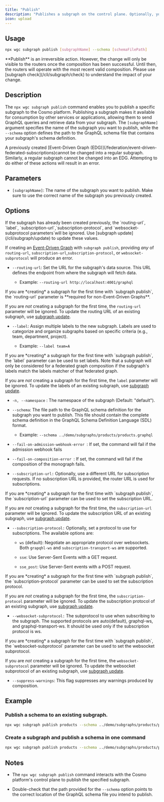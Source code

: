 ---
title: "Publish"
description: "Publishes a subgraph on the control plane. Optionally, you can publish and create a subgraph in one step."
icon: upload
---

## **Usage**

```bash
npx wgc subgraph publish [subgraphName] --schema [schemaFilePath]
```

<Note>
  **Publish** is an irreversible action. However, the change will only be visible to the routers once the composition has been successful. Until then, the routers will operate with the most recent valid composition. Please use [subgraph check](/cli/subgraph/check) to understand the impact of your change.
</Note>

## **Description**

The `npx wgc subgraph publish` command enables you to publish a specific subgraph to the Cosmo platform. Publishing a subgraph makes it available for consumption by other services or applications, allowing them to send GraphQL queries and retrieve data from your subgraph. The `[subgraphName]` argument specifies the name of the subgraph you want to publish, while the `--schema` option defines the path to the GraphQL schema file that contains your subgraph's schema definition.

<Warning>
A previously created [Event-Driven Graph (EDG)](/federation/event-driven-federated-subscriptions)cannot be changed into a regular subgraph. Similarly, a regular subgraph cannot be changed into an EDG. Attempting to do either of these actions will result in an error.
</Warning>

## **Parameters**

* `[subgraphName]`: The name of the subgraph you want to publish. Make sure to use the correct name of the subgraph you previously created.

## **Options**

<Note>
  If the subgraph has already been created previously, the `routing-url`, `label`, `subscription-url`,`subscription-protocol`, and `websocket-subprotocol parameters`will be ignored. Use [subgraph update](/cli/subgraph/update) to update these values.

  If creating an [Event-Driven Graph](/federation/event-driven-federated-subscriptions) with `subgraph publish`, providing *any* of `routing-url`, `subscription-url`,`subscription-protocol`, or `websocket-subprotocol` will produce an error.
</Note>

* `--routing-url`: Set the URL for the subgraph's data source. This URL defines the endpoint from where the subgraph will fetch data.

  * Example: `--routing-url http://localhost:4001/graphql`

<Note>
  If you are *creating* a subgraph for the first time with `subgraph publish`, the `routing-url` parameter is **required for non-Event-Driven Graphs**.

  If you are *not* creating a subgraph for the first time, the `routing-url` parameter will be ignored. To update the routing URL of an existing subgraph, use [subgraph update](/cli/subgraph/update).
</Note>
* `--label`: Assign multiple labels to the new subgraph. Labels are used to categorize and organize subgraphs based on specific criteria (e.g., team, department, project).

  * Example: `--label team=A`

<Note>
  If you are *creating* a subgraph for the first time with `subgraph publish`, the `label` parameter can be used to set labels. Note that a subgraph will only be considered for a federated graph composition if the subgraph's labels match the labels matcher of that federated graph.

  If you are *not* creating a subgraph for the first time, the `label` parameter will be ignored. To update the labels of an existing subgraph, use [subgraph update](/cli/subgraph/update).
</Note>

* `-n, --namespace` : The namespace of the subgraph (Default: "default").

* `--schema`: The file path to the GraphQL schema definition for the subgraph you want to publish. This file should contain the complete schema definition in the GraphQL Schema Definition Language (SDL) format.

  * Example: `--schema ../demo/subgraphs/products/products.graphql`

* `--fail-on-admission-webhook-error `: If set, the command will fail if the admission webhook fails

* `--fail-on-composition-error `: If set, the command will fail if the composition of the monograph fails.

* `--subscription-url:` Optionally, use a different URL for subscription requests. If no subscription URL is provided, the router URL is used for subscriptions.

<Note>
  If you are *creating* a subgraph for the first time with `subgraph publish`, the `subscription-url` parameter can be used to set the subscription URL.

  If you are *not* creating a subgraph for the first time, the `subscription-url` parameter will be ignored. To update the subscription URL of an existing subgraph, use [subgraph update](/cli/subgraph/update).
</Note>

* `--subscription-protocol:` Optionally, set a protocol to use for subscriptions. The available options are:

  * `ws` (default): Negotiate an appropriate protocol over websockets. Both `grapqhl-ws` and `subscription-transport-ws` are supported.

  * `sse`: Use Server-Sent Events with a GET request.

  * `sse_post`: Use Server-Sent events with a POST request.

<Note>
  If you are *creating* a subgraph for the first time with `subgraph publish`, the `subscription-protocol` parameter can be used to set the subscription protocol.

  If you are *not* creating a subgraph for the first time, the `subscription-protocol` parameter will be ignored. To update the subscription protocol of an existing subgraph, use [subgraph update](/cli/subgraph/update).
</Note>

* `--websocket-subprotocol:` The subprotocol to use when subscribing to the subgraph. The supported protocols are auto(default), graphql-ws, and graphql-transport-ws. It should be used only if the subscription protocol is ws.

<Note>
  If you are *creating* a subgraph for the first time with `subgraph publish`, the `websocket-subprotocol` parameter can be used to set the websocket subprotocol.

  If you are *not* creating a subgraph for the first time, the `websocket-subprotocol` parameter will be ignored. To update the websocket subprotocol of an existing subgraph, use [subgraph update](/cli/subgraph/update).
</Note>

* `--suppress-warnings`: This flag suppresses any warnings produced by composition.

## **Example**

### Publish a schema to an existing subgraph.

```bash
npx wgc subgraph publish products --schema ../demo/subgraphs/products/products.graphql
```

### **Create a subgraph and publish a schema in one command**

```bash
npx wgc subgraph publish products --schema ../demo/subgraphs/products/products.graphql --routing-url http://localhost:4001/graphql --label=team=A
```


## **Notes**

* The `npx wgc subgraph publish` command interacts with the Cosmo platform's control plane to publish the specified subgraph.

* Double-check that the path provided for the `--schema` option points to the correct location of the GraphQL schema file you intend to publish.

